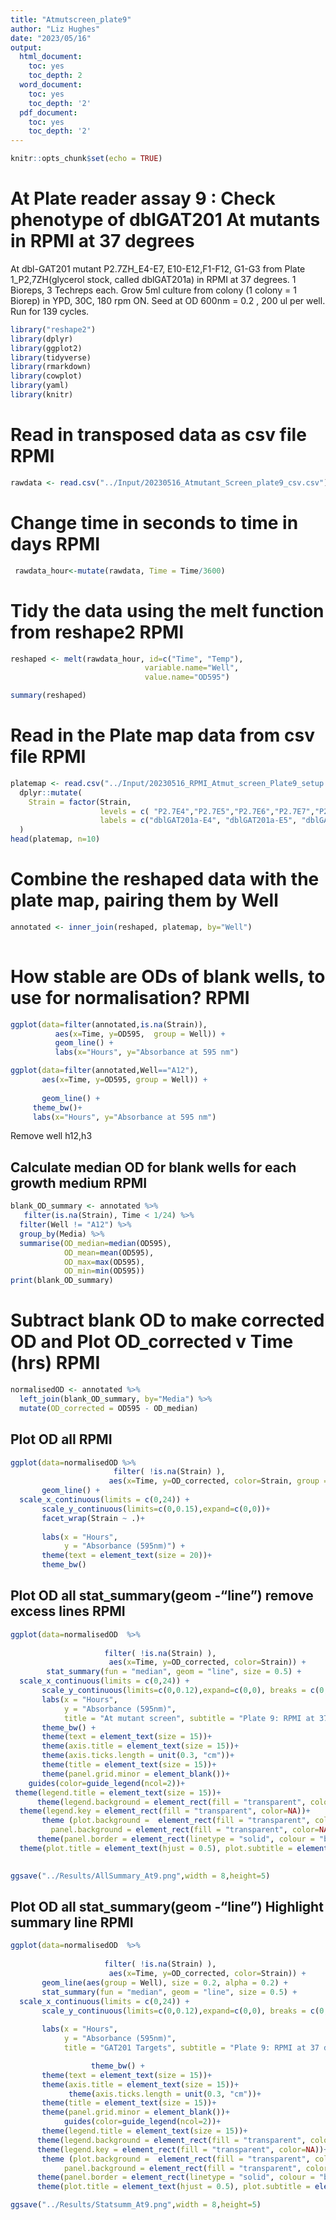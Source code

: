 ```yaml
---
title: "Atmutscreen_plate9"
author: "Liz Hughes"
date: "2023/05/16"
output: 
  html_document:
    toc: yes
    toc_depth: 2
  word_document:
    toc: yes
    toc_depth: '2'
  pdf_document:
    toc: yes
    toc_depth: '2'
---
```


```r
knitr::opts_chunk$set(echo = TRUE)
```


# At Plate reader assay 9 : Check phenotype of dblGAT201 At mutants in RPMI at 37 degrees

 At dbl-GAT201 mutant P2.7ZH_E4-E7, E10-E12,F1-F12, G1-G3 from Plate 1_P2,7ZH(glycerol stock, called dblGAT201a)  in RPMI at 37 degrees.
1 Bioreps, 3 Techreps each.
Grow 5ml culture from colony (1 colony = 1 Biorep) in YPD, 30C, 180 rpm ON.
Seed at OD 600nm = 0.2 , 200 ul per well.
Run for 139 cycles.

```r

library("reshape2")
library(dplyr)
library(ggplot2)
library(tidyverse)
library(rmarkdown)
library(cowplot)
library(yaml)
library(knitr)
```



# Read in transposed data as csv file RPMI

```r

rawdata <- read.csv("../Input/20230516_Atmutant_Screen_plate9_csv.csv")

```

# Change time in seconds to time in days RPMI

```r

 rawdata_hour<-mutate(rawdata, Time = Time/3600)

```

# Tidy the data using the melt function from reshape2 RPMI

```r

reshaped <- melt(rawdata_hour, id=c("Time", "Temp"), 
                              variable.name="Well",
                              value.name="OD595")

summary(reshaped)
```

# Read in the Plate map data from csv file RPMI

```r

platemap <- read.csv("../Input/20230516_RPMI_Atmut_screen_Plate9_setup.csv") %>%     
  dplyr::mutate(
    Strain = factor(Strain, 
                    levels = c( "P2.7E4","P2.7E5","P2.7E6","P2.7E7","P2.7E10","P2.7E11","P2.7E12","P2.7F1","P2.7F2","P2.7F3","P2.7F4","P2.7F5","P2.7F6","P2.7F7","P2.7F10","P2.7F11","P2.7F12","P2.7G1","P2.7G2","P2.7G3"),
                    labels = c("dblGAT201a-E4", "dblGAT201a-E5", "dblGAT201a-E6", "dblGAT201a-E7", "dblGAT201a-E10", "dblGAT201a-E11", "dblGAT201a-E12", "dblGAT201a-F1", "dblGAT201a-F2", "dblGAT201a-F3", "dblGAT201a-F4", "dblGAT201a-F5", "dblGAT201a-F6", "dblGAT201a-F7", "dblGAT201a-F10", "dblGAT201a-F11", "dblGAT201a-F12", "dblGAT201a-G1", "dblGAT201a-G2", "dblGAT201a-G3"))
  )
head(platemap, n=10)


```

# Combine the reshaped data with the plate map, pairing them by Well 

```r

annotated <- inner_join(reshaped, platemap, by="Well")
 
```

# How stable are ODs of blank wells, to use for normalisation? RPMI

```r

ggplot(data=filter(annotated,is.na(Strain)),
          aes(x=Time, y=OD595,  group = Well)) + 
          geom_line() + 
          labs(x="Hours", y="Absorbance at 595 nm")
```


```r

ggplot(data=filter(annotated,Well=="A12"), 
       aes(x=Time, y=OD595, group = Well)) + 
 
       geom_line() + 
     theme_bw()+
     labs(x="Hours", y="Absorbance at 595 nm")

```


Remove well h12,h3

## Calculate median OD for blank wells for each growth medium RPMI


```r

blank_OD_summary <- annotated %>%
   filter(is.na(Strain), Time < 1/24) %>%
  filter(Well != "A12") %>%
  group_by(Media) %>%
  summarise(OD_median=median(OD595),
            OD_mean=mean(OD595),
            OD_max=max(OD595),
            OD_min=min(OD595))
print(blank_OD_summary)
```

# Subtract blank OD to make corrected OD and Plot OD_corrected v Time (hrs) RPMI

```r

normalisedOD <- annotated %>%
  left_join(blank_OD_summary, by="Media") %>%
  mutate(OD_corrected = OD595 - OD_median)

```

## Plot OD all RPMI

```r

ggplot(data=normalisedOD %>%
                       filter( !is.na(Strain) ), 
                      aes(x=Time, y=OD_corrected, color=Strain, group = Well)) + 
       geom_line() + 
  scale_x_continuous(limits = c(0,24)) +
       scale_y_continuous(limits=c(0,0.15),expand=c(0,0))+
       facet_wrap(Strain ~ .)+
  
       labs(x = "Hours",
            y = "Absorbance (595nm)") +
       theme(text = element_text(size = 20))+
       theme_bw()
```


## Plot OD all stat_summary(geom -"line") remove excess lines RPMI

```r

ggplot(data=normalisedOD  %>%
         
                     filter( !is.na(Strain) ),  
                      aes(x=Time, y=OD_corrected, color=Strain)) + 
        stat_summary(fun = "median", geom = "line", size = 0.5) +
  scale_x_continuous(limits = c(0,24)) +
       scale_y_continuous(limits=c(0,0.12),expand=c(0,0), breaks = c(0, 0.05, 0.1)) +
       labs(x = "Hours",
            y = "Absorbance (595nm)",
            title = "At mutant screen", subtitle = "Plate 9: RPMI at 37 degrees") +
       theme_bw() +
       theme(text = element_text(size = 15))+
       theme(axis.title = element_text(size = 15))+
       theme(axis.ticks.length = unit(0.3, "cm"))+
       theme(title = element_text(size = 15))+
       theme(panel.grid.minor = element_blank())+
    guides(color=guide_legend(ncol=2))+
 theme(legend.title = element_text(size = 15))+
      theme(legend.background = element_rect(fill = "transparent", color=NA))+
  theme(legend.key = element_rect(fill = "transparent", color=NA))+
       theme (plot.background =  element_rect(fill = "transparent", color=NA), 
         panel.background = element_rect(fill = "transparent", color=NA),)+
      theme(panel.border = element_rect(linetype = "solid", colour = "black", size = 2))+
  theme(plot.title = element_text(hjust = 0.5), plot.subtitle = element_text(hjust = 0.5) )
       
```


```r

ggsave("../Results/AllSummary_At9.png",width = 8,height=5)
```


## Plot OD all stat_summary(geom -"line") Highlight summary line RPMI

```r


ggplot(data=normalisedOD  %>%
          
                     filter( !is.na(Strain) ),  
                      aes(x=Time, y=OD_corrected, color=Strain)) + 
       geom_line(aes(group = Well), size = 0.2, alpha = 0.2) + 
       stat_summary(fun = "median", geom = "line", size = 0.5) +
  scale_x_continuous(limits = c(0,24)) +
       scale_y_continuous(limits=c(0,0.12),expand=c(0,0), breaks = c(0, 0.05, 0.1)) +
   
       labs(x = "Hours",
            y = "Absorbance (595nm)",
            title = "GAT201 Targets", subtitle = "Plate 9: RPMI at 37 degrees") +

                  theme_bw() +
       theme(text = element_text(size = 15))+
       theme(axis.title = element_text(size = 15))+
             theme(axis.ticks.length = unit(0.3, "cm"))+
       theme(title = element_text(size = 15))+
       theme(panel.grid.minor = element_blank())+
            guides(color=guide_legend(ncol=2))+
       theme(legend.title = element_text(size = 15))+
      theme(legend.background = element_rect(fill = "transparent", color=NA))+
      theme(legend.key = element_rect(fill = "transparent", color=NA))+
       theme (plot.background =  element_rect(fill = "transparent", color=NA), 
            panel.background = element_rect(fill = "transparent", color=NA),)+
      theme(panel.border = element_rect(linetype = "solid", colour = "black", size = 1))+
      theme(plot.title = element_text(hjust = 0.5), plot.subtitle = element_text(hjust = 0.5))
```

```r

ggsave("../Results/Statsumm_At9.png",width = 8,height=5)
```




